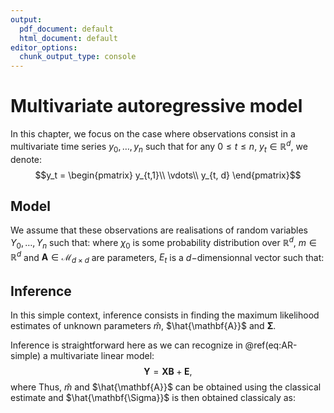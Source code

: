 ```yaml
---
output:
  pdf_document: default
  html_document: default
editor_options: 
  chunk_output_type: console
---
```


# Multivariate autoregressive model  {#simpleAR}

In this chapter, we focus on the case where observations consist in a multivariate time series $y_0, \dots, y_n$ such that for any $0\leq t \leq n$, $y_t \in \mathbb{R}^d$, we denote:
$$y_t = 
\begin{pmatrix}
y_{t,1}\\
\vdots\\
y_{t, d}
\end{pmatrix}$$

## Model

We assume that these observations are realisations of random variables $Y_0,\dots, Y_n$ such that:
\begin{align}
Y_0 &\sim \chi_0(\cdot),\nonumber \\
Y_t &= m + \mathbf{A}Y_{t -1} + E_t,~1\leq t \leq n (\#eq:AR-simple)
\end{align}
where  $\chi_0$ is some probability distribution over $\mathbb{R}^d$, $m\in\mathbb{R}^d$ and $\mathbf{A}\in \mathcal{M}_{d\times d}$ are parameters, $E_t$ is a $d-$dimensionnal vector such that:
\begin{equation*}
E_t \overset{ind.}{\sim} \mathcal{N}\left(0, \mathbf{\Sigma}\right).
\end{equation*}

## Inference

In this simple context, inference consists in finding the maximum likelihood estimates of unknown parameters\footnote{In the case where multiple time series are observed, unknown parameters for the initial distribution $\chi_0(\cdot)$ could be considered} $\hat{m}$, $\hat{\mathbf{A}}$ and $\mathbf{\Sigma}$.

Inference is straightforward here as we can recognize in \@ref(eq:AR-simple) a multivariate linear model:
$$\mathbf{Y} = \mathbf{XB} + \mathbf{E},$$
where
\begin{align*}
\mathbf{Y} &=
\begin{pmatrix}
Y_1'\\
\vdots\\
Y_n'
\end{pmatrix} \in \mathcal{M}_{n \times d},\\
\mathbf{X} &=
\begin{pmatrix}
1 & Y_0'\\
\vdots\\
1 & Y_{n-1}'
\end{pmatrix} \in \mathcal{M}_{n \times (d+1)},\\
\mathbf{B} &=
\begin{pmatrix}
m'\\
A'
\end{pmatrix} \in \mathcal{M}_{(d + 1) \times d},\\
\mathbf{E} &=
\begin{pmatrix}
E_1'\\
\vdots\\
E_n'
\end{pmatrix} \in \mathcal{M}_{n \times d}.
\end{align*}
Thus, $\hat{m}$ and $\hat{\mathbf{A}}$ can be obtained using the classical estimate
\begin{equation}
\hat{\mathbf{B}} = \left(\mathbf{X'X}\right)^{-1}\mathbf{X}'\mathbf{Y}, (\#eq:AR-simple-B-hat)
\end{equation}
and $\hat{\mathbf{\Sigma}}$ is then obtained classicaly as:
\begin{equation}
\hat{\mathbf{\Sigma}} = \frac{1}{n} \sum_{t = 1}^n \left(Y_t - \hat{m} - \hat{\mathbf{A}} Y_{t - 1}\right) \left(Y_t - \hat{m} - \hat{\mathbf{A}} Y_{t - 1}\right)' (\#eq:AR-simple-Sigma-hat)
\end{equation}